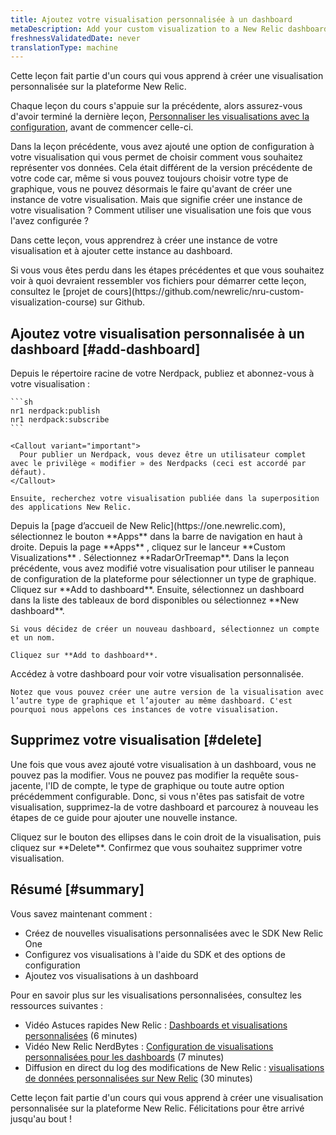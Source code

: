 ```yaml
---
title: Ajoutez votre visualisation personnalisée à un dashboard
metaDescription: Add your custom visualization to a New Relic dashboard
freshnessValidatedDate: never
translationType: machine
---
```


<Callout variant="tip">
  Cette leçon fait partie d'un cours qui vous apprend à créer une visualisation personnalisée sur la plateforme New Relic.

  Chaque leçon du cours s'appuie sur la précédente, alors assurez-vous d'avoir terminé la dernière leçon, [Personnaliser les visualisations avec la configuration](/docs/new-relic-solutions/tutorials/custom-visualization-config), avant de commencer celle-ci.
</Callout>

Dans la leçon précédente, vous avez ajouté une option de configuration à votre visualisation qui vous permet de choisir comment vous souhaitez représenter vos données. Cela était différent de la version précédente de votre code car, même si vous pouvez toujours choisir votre type de graphique, vous ne pouvez désormais le faire qu'avant de créer une instance de votre visualisation. Mais que signifie créer une instance de votre visualisation ? Comment utiliser une visualisation une fois que vous l'avez configurée ?

Dans cette leçon, vous apprendrez à créer une instance de votre visualisation et à ajouter cette instance au dashboard.

<Callout variant="tip">
  Si vous vous êtes perdu dans les étapes précédentes et que vous souhaitez voir à quoi devraient ressembler vos fichiers pour démarrer cette leçon, consultez le [projet de cours](https://github.com/newrelic/nru-custom-visualization-course) sur Github.
</Callout>

## Ajoutez votre visualisation personnalisée à un dashboard [#add-dashboard]

<Steps>
  <Step>
    Depuis le répertoire racine de votre Nerdpack, publiez et abonnez-vous à votre visualisation :

    ```sh
    nr1 nerdpack:publish
    nr1 nerdpack:subscribe
    ```

    <Callout variant="important">
      Pour publier un Nerdpack, vous devez être un utilisateur complet avec le privilège « modifier » des Nerdpacks (ceci est accordé par défaut).
    </Callout>

    Ensuite, recherchez votre visualisation publiée dans la superposition des applications New Relic.
  </Step>

  <Step>
    Depuis la [page d’accueil de New Relic](https://one.newrelic.com), sélectionnez le bouton **Apps** dans la barre de navigation en haut à droite.
  </Step>

  <Step>
    Depuis la page **Apps** , cliquez sur le lanceur **Custom Visualizations** .
  </Step>

  <Step>
    Sélectionnez **RadarOrTreemap**.
  </Step>

  <Step>
    Dans la leçon précédente, vous avez modifié votre visualisation pour utiliser le panneau de configuration de la plateforme pour sélectionner un type de graphique.
  </Step>

  <Step>
    Cliquez sur **Add to dashboard**. Ensuite, sélectionnez un dashboard dans la liste des tableaux de bord disponibles ou sélectionnez **New dashboard**.

    Si vous décidez de créer un nouveau dashboard, sélectionnez un compte et un nom.

    Cliquez sur **Add to dashboard**.
  </Step>

  <Step>
    Accédez à votre dashboard pour voir votre visualisation personnalisée.

    Notez que vous pouvez créer une autre version de la visualisation avec l’autre type de graphique et l’ajouter au même dashboard. C'est pourquoi nous appelons ces instances de votre visualisation.
  </Step>
</Steps>

## Supprimez votre visualisation [#delete]

Une fois que vous avez ajouté votre visualisation à un dashboard, vous ne pouvez pas la modifier. Vous ne pouvez pas modifier la requête sous-jacente, l'ID de compte, le type de graphique ou toute autre option précédemment configurable. Donc, si vous n'êtes pas satisfait de votre visualisation, supprimez-la de votre dashboard et parcourez à nouveau les étapes de ce guide pour ajouter une nouvelle instance.

<Steps>
  <Step>
    Cliquez sur le bouton des ellipses dans le coin droit de la visualisation, puis cliquez sur **Delete**.
  </Step>

  <Step>
    Confirmez que vous souhaitez supprimer votre visualisation.
  </Step>
</Steps>

## Résumé [#summary]

Vous savez maintenant comment :

* Créez de nouvelles visualisations personnalisées avec le SDK New Relic One
* Configurez vos visualisations à l'aide du SDK et des options de configuration
* Ajoutez vos visualisations à un dashboard

Pour en savoir plus sur les visualisations personnalisées, consultez les ressources suivantes :

* Vidéo Astuces rapides New Relic : [Dashboards et visualisations personnalisées](https://www.youtube.com/watch?v=_F61mxtKfGA) (6 minutes)
* Vidéo New Relic NerdBytes : [Configuration de visualisations personnalisées pour les dashboards](https://www.youtube.com/watch?v=sFpG_iG7Xa8) (7 minutes)
* Diffusion en direct du log des modifications de New Relic : [visualisations de données personnalisées sur New Relic](https://www.youtube.com/watch?v=HuR0EdHGz24) (30 minutes)

<Callout variant="course">
  Cette leçon fait partie d'un cours qui vous apprend à créer une visualisation personnalisée sur la plateforme New Relic. Félicitations pour être arrivé jusqu'au bout !
</Callout>